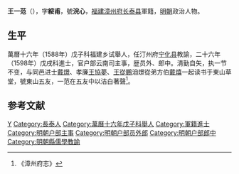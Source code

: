 '''王一范'''（{{bd|？||？|catIdx=}}），字'''綏甫'''，號'''浣心'''，[[福建|福建]][[漳州府|漳州府]][[长泰县|长泰县]]軍籍，[[明朝|明朝]]政治人物。

== 生平 ==
萬曆十六年（1588年）戊子科福建乡试舉人，任汀州府[[宁化县|宁化县]]教諭，二十六年（1598年）戊戌科進士，官户部云南司主事，歴员外、郎中。清勤自矢，执一节不变，与同邑进士[[戴燝|戴燝]]、孝廉[[王協夢|王協夢]]、[[王從鵬|王從鵬]]洎燝從弟方伯[[戴熺|戴熺]]一起读书于東山草堂，號東山五友，一范在五友中以洁白著聲<ref>《漳州府志》</ref>。

==参考文献==
{{reflist}}

{{萬曆二十六年戊戌科殿試金榜}}

{{Authority control}}

{{DEFAULTSORT:}}
[[Category:王姓|Y]]
[[Category:長泰人|Category:長泰人]]
[[Category:萬曆十六年戊子科舉人|Category:萬曆十六年戊子科舉人]]
[[Category:軍籍進士|Category:軍籍進士]]
[[Category:明朝户部主事|Category:明朝户部主事]]
[[Category:明朝户部员外郎|Category:明朝户部员外郎]]
[[Category:明朝户部郎中|Category:明朝户部郎中]]
[[Category:明朝縣儒學教諭|Category:明朝縣儒學教諭]]